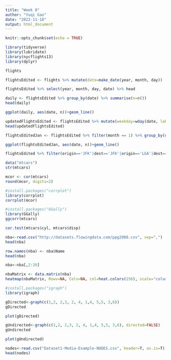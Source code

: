 ```yaml
---
title: "Week 8"
author: "Yuqi Gao"
date: "2022-11-18"
output: html_document
---
```


```r
knitr::opts_chunk$set(echo = TRUE)
```

```r
library(tidyverse)
library(lubridate)
library(nycflights13)
library(dplyr)
```

```r
flights
```

```r
flightsEdited <- flights %>% mutate(date=make_date(year, month, day))
```

```r
flightsEdited %>% select(year, month, day, date) %>% head
```

```r
daily <- flightsEdited %>% group_by(date) %>% summarise(n=n())
head(daily)
```

```r
ggplot(daily, aes(date, n))+geom_line()
```

```r
updatedFlightsEdited <- flightsEdited %>% mutate(weekday=wday(date, label = TRUE)) %>% mutate(month=month(date, label = TRUE))
head(updatedFlightsEdited)
```

```r
flightsEditedJan <- flightsEdited %>% filter(month == 1) %>% group_by(date) %>% summarise(n=n())
```

```r
ggplot(flightsEditedJan, aes(date, n))+geom_line()
```

```r
flightsEdited %>% filter(origin=='JFK'|dest=='JFK'|origin=='LGA'|dest=='LGA') %>% group_by(date, month) %>% summarise(n=n()) %>% arrange(desc(n))
```

```r
data("mtcars")
str(mtcars)
```

```r
mcor <- cor(mtcars)
round(mcor, digits=2)
```

```r
#install.packages("corrplot")
library(corrplot)
corrplot(mcor)
```

```r
#install.packages("GGally")
library(GGally)
ggcorr(mtcars)
```

```r
cor.test(mtcars$cyl, mtcars$disp)
```

```r
nba<-read.csv("http://datasets.flowingdata.com/ppg2008.csv", sep=",")
head(nba)
```

```r
row.names(nba) <- nba$Name
head(nba)
```

```r
nba<-nba[,2:20]
```

```r
nbaMatrix <- data.matrix(nba)
heatmap(nbaMatrix, Rowv=NA, Colv=NA, col=heat.colors(256), scale="column", margins=c(5,10))
```

```r
#install.packages("igraph")
library(igraph)
```

```r
gDirected<-graph(c(1,2, 2,3, 2, 4, 1,4, 5,5, 3,6))
gDirected
```

```r
plot(gDirected)
```

```r
gUndirected<-graph(c(1,2, 2,3, 2, 4, 1,4, 5,5, 3,6), directed=FALSE)
gUndirected
```

```r
plot(gUndirected)
```

```r
nodes<-read.csv("Dataset1-Media-Example-NODES.csv", header=T, as.is=T)
head(nodes)
```


